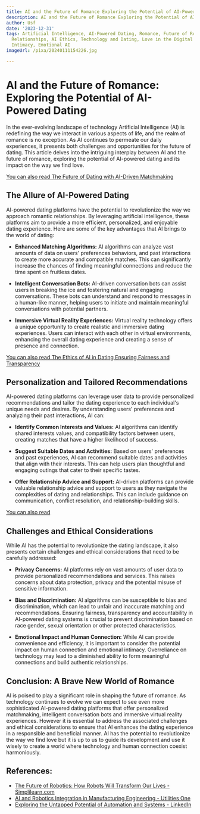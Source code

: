 ```yaml
---
title: AI and the Future of Romance Exploring the Potential of AI-Powered Dating
description: AI and the Future of Romance Exploring the Potential of AI-Powered Dating
author: Usf
date: '2023-12-31'
tags: Artificial Intelligence, AI-Powered Dating, Romance, Future of Romance, Human-AI
  Relationships, AI Ethics, Technology and Dating, Love in the Digital Age, AI and
  Intimacy, Emotional AI
imageUrl: /pixa/20240111154226.jpg

---
```

# **AI and the Future of Romance: Exploring the Potential of AI-Powered Dating**

In the ever-evolving landscape of technology Artificial Intelligence  (AI) is redefining the way we interact in various aspects of life, and the realm of romance is no exception. As AI continues to permeate our daily experiences, it presents both challenges and opportunities for  the future of  dating. This article  delves into the intriguing interplay between AI and the future of romance, exploring the potential of AI-powered dating and its impact on the way we find love.

[You can also read The Future  of Dating with AI-Driven Matchmaking](The%20Future%20of%20Dating%20with%20AI-Driven%20Matchmaking)


## **The  Allure of AI-Powered Dating**

AI-powered  dating platforms have the potential to revolutionize the way we approach romantic relationships. By  leveraging artificial intelligence, these platforms aim to provide a more efficient, personalized, and enjoyable dating experience. Here are some of the key advantages that AI brings to the world of dating:

* **Enhanced Matching  Algorithms:** AI algorithms  can analyze vast amounts of  data on users' preferences behaviors, and past interactions to create more accurate  and compatible matches. This can significantly increase the chances  of finding meaningful connections and reduce the time spent  on fruitless dates.


* **Intelligent  Conversation Bots:** AI-driven conversation bots can assist users in breaking the ice and fostering natural and engaging conversations. These bots can understand and respond to messages in a human-like  manner,  helping users to initiate and maintain  meaningful conversations with potential partners.


*  **Immersive Virtual Reality Experiences:** Virtual reality technology offers a unique opportunity to create realistic and immersive dating experiences. Users can interact with each other in virtual environments, enhancing the overall dating experience  and creating a sense of  presence and connection.

[You can  also  read The Ethics of AI in Dating Ensuring Fairness and Transparency](The%20Ethics%20of%20AI%20in%20Dating%20Ensuring%20Fairness%20and%20Transparency)


## **Personalization  and Tailored Recommendations**

AI-powered dating platforms can leverage user data to  provide personalized recommendations and tailor the dating experience to  each individual's unique needs and desires. By understanding users' preferences and analyzing their  past interactions, AI can:

*  **Identify Common Interests and Values:** AI algorithms can identify shared interests values, and compatibility factors  between users, creating matches that have a higher likelihood of success.


*  **Suggest Suitable Dates and Activities:** Based on users' preferences and past experiences, AI can recommend suitable dates and activities that align with their interests. This can  help users plan thoughtful and  engaging outings that cater to their specific  tastes.


* **Offer  Relationship Advice and Support:** AI-driven platforms can provide valuable relationship advice  and support to users as  they navigate the complexities of dating and relationships. This can include guidance on  communication, conflict resolution, and relationship-building skills.

[You can also  read ]()


## **Challenges and  Ethical  Considerations**

While AI  has the potential to revolutionize the dating landscape, it  also  presents  certain challenges and ethical considerations that need to be carefully addressed:

* **Privacy Concerns:** AI platforms rely on vast amounts of user data to provide personalized recommendations and services. This raises concerns about data protection, privacy and the potential misuse  of sensitive information.


* **Bias and Discrimination:** AI algorithms can be susceptible to bias and discrimination, which can lead to unfair and inaccurate matching and recommendations. Ensuring fairness,  transparency  and accountability in AI-powered dating systems  is  crucial to prevent discrimination based on race gender, sexual  orientation or other protected characteristics.


* **Emotional Impact and Human Connection:**  While AI  can provide convenience and efficiency, it is important to consider  the potential impact on human  connection and emotional intimacy. Overreliance on technology may lead to a diminished ability  to form meaningful connections and build authentic relationships.

## **Conclusion: A  Brave New World of  Romance**

AI is poised to play a significant role in shaping the future of romance. As technology continues to evolve we can expect to see even more sophisticated AI-powered  dating  platforms that offer personalized  matchmaking, intelligent conversation bots and immersive virtual  reality experiences. However it is essential to address the associated challenges and ethical considerations to ensure that AI enhances the dating experience in a responsible and beneficial manner. AI  has the potential to revolutionize the way we find  love but  it is up  to  us to guide its development and use it wisely to create a world where technology  and human connection  coexist harmoniously.

## References:
- [The Future of Robotics: How Robots Will Transform Our Lives - Simplilearn.com](https://www.simplilearn.com/future-of-robotics-article)
- [AI and Robotics Integration in Manufacturing Engineering - Utilities One](https://utilitiesone.com/ai-and-robotics-integration-in-manufacturing-engineering)
- [Exploring the Untapped Potential of Automation and Systems - LinkedIn](https://www.linkedin.com/pulse/exploring-untapped-potential-automation-systems-kunal-parnami-eehcf)
